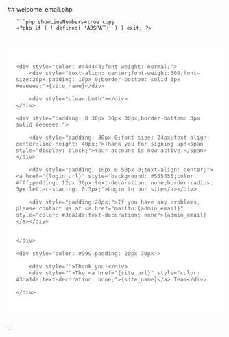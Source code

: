 

<div class="phpdocumentor-element -file">
    ## welcome_email.php

        

    
       ```php showLineNumbers=true copy
       <?php if ( ! defined( 'ABSPATH' ) ) exit; ?>

<div style="max-width: 560px;padding: 20px;background: #ffffff;border-radius: 5px;margin:40px auto;font-family: Open Sans,Helvetica,Arial;font-size: 15px;color: #666;">

	<div style="color: #444444;font-weight: normal;">
		<div style="text-align: center;font-weight:600;font-size:26px;padding: 10px 0;border-bottom: solid 3px #eeeeee;">{site_name}</div>
		
		<div style="clear:both"></div>
	</div>
	
	<div style="padding: 0 30px 30px 30px;border-bottom: 3px solid #eeeeee;">

		<div style="padding: 30px 0;font-size: 24px;text-align: center;line-height: 40px;">Thank you for signing up!<span style="display: block;">Your account is now active.</span></div>

		<div style="padding: 10px 0 50px 0;text-align: center;"><a href="{login_url}" style="background: #555555;color: #fff;padding: 12px 30px;text-decoration: none;border-radius: 3px;letter-spacing: 0.3px;">Login to our site</a></div>
		
		<div style="padding:20px;">If you have any problems, please contact us at <a href="mailto:{admin_email}" style="color: #3ba1da;text-decoration: none">{admin_email}</a></div>
		
		
	</div>
	
	<div style="color: #999;padding: 20px 30px">

		<div style="">Thank you!</div>
		<div style="">The <a href="{site_url}" style="color: #3ba1da;text-decoration: none;">{site_name}</a> Team</div>
		
	</div>

</div>
       ```
</div>
